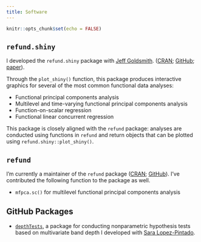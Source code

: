 ```yaml
---
title: Software
---
```


```r
knitr::opts_chunk$set(echo = FALSE)
```

<link rel="stylesheet" href="academicons.css"/>
<link rel="stylesheet" href="styles.css" type="text/css">

## `refund.shiny`

I developed the `refund.shiny` package with [Jeff Goldsmith](http://jeffgoldsmith.com/).  ([CRAN](https://cran.r-project.org/web/packages/refund.shiny/index.html); [GitHub](https://github.com/refunders/refund.shiny); [paper](http://onlinelibrary.wiley.com/doi/10.1002/sta4.109/abstract)). 

Through the `plot_shiny()` function, this package produces interactive graphics for several of the most common functional data analyses:

* Functional principal components analysis
* Multilevel and time-varying functional principal components analysis
* Function-on-scalar regression
* Functional linear concurrent regression

This package is closely aligned with the `refund` package: analyses are conducted using functions in `refund` and return objects that can be plotted using `refund.shiny::plot_shiny()`.

## `refund`

I'm currently a maintainer of the `refund` package ([CRAN](https://cran.r-project.org/web/packages/refund/index.html); [GitHub](https://github.com/refunders/refund)). I've contributed the following function to the package as well.

* `mfpca.sc()` for multilevel functional principal components analysis


## GitHub Packages

* [`depthTests`](https://github.com/julia-wrobel/depthTests), a package for conducting nonparametric hypothesis tests based on multivariate band depth I developed with [Sara Lopez-Pintado](https://www.mailman.columbia.edu/people/our-faculty/sl2929).





